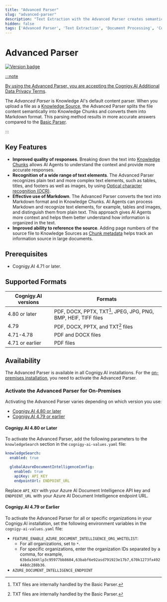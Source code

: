 ```yaml
---
title: "Advanced Parser"
slug: "advanced-parser"
description: "Text Extraction with the Advanced Parser creates semantic chunks, resulting in more accurate answers."
hidden: false
tags: ['Advanced Parser', 'Text Extraction', 'Document Processing', 'Content Parsing']
---
```


# Advanced Parser

<a href="../../../../../release-notes/4.80.mdx" /><img src="https://img.shields.io/badge/Added in-v4.80-blue.svg" alt="Version badge" />

:::note

  By using the Advanced Parser, you are accepting the [Cognigy.AI Additional Data Privacy Terms](https://www.cognigy.com/additional-privacy-terms).

  The _Advanced Parser_ is Knowledge AI's default content parser. When you upload a file as a [Knowledge Source](../knowledge-source.mdx), the Advanced Parser splits the file content semantically into Knowledge Chunks and converts them into Markdown format. This parsing method results in more accurate answers compared to the [Basic Parser](basic-parser.mdx).

:::


## Key Features

- **Improved quality of responses**. Breaking down the text into [Knowledge Chunks](../../knowledge-chunk/knowledge-chunk.mdx) allows AI Agents to understand the context and provide more accurate responses.
- **Recognition of a wide range of text elements**. The Advanced Parser recognizes plain text and more complex text elements, such as tables, titles, and footers as well as images, by using [Optical character recognition (OCR)](https://en.wikipedia.org/wiki/Optical_character_recognition).
- **Effective use of Markdown**.  The Advanced Parser converts the text into Markdown format and in Knowledge Chunks. AI Agents can process Markdown and recognize text elements, for example, tables and images, and distinguish them from plain text. This approach gives AI Agents more context and helps them better understand how information is organized in the text.
- **Improved ability to reference the source**. Adding page numbers of the source file to Knowledge Sources as [Chunk metadata](#chunk-metadata) helps track an information source in large documents.

## Prerequisites

- Cognigy.AI 4.71 or later.

## Supported Formats

| Cognigy.AI versions | Formats                                                         |
|---------------------|-----------------------------------------------------------------|
| 4.80 or later       | PDF, DOCX, PPTX, TXT[^*], JPEG, JPG, PNG, BMP, HEIF, TIFF files |
| 4.79                | PDF, DOCX, PPTX, and TXT[^*] files                              |
| 4.71-4.78           | PDF and DOCX files                                              |
| 4.71 or earlier     | PDF files                                                       |

[^*]: TXT files are internally handled by the Basic Parser.

## Availability

The Advanced Parser is available in all Cognigy.AI installations. For the [on-premises installation](#activate-the-advanced-parser-for-on-premises), you need to activate the Advanced Parser.

### Activate the Advanced Parser for On-Premises

Activating the Advanced Parser varies depending on which version you use:

- [Cognigy.AI 4.80 or later](#cognigyai-480-or-later)
- [Cognigy.AI 4.79 or earlier](#cognigyai-479-or-earlier)

#### Cognigy.AI 4.80 or Later

To activate the Advanced Parser, add the following parameters to the `knowledgeSearch` section in the `cognigy-ai-values.yaml` file:

```yaml
knowledgeSearch:
  enabled: true

  globalAzureDocumentIntelligenceConfig:
    enabled: true
    apiKey: API_KEY
    endpointUrl: ENDPOINT_URL
```

Replace `API_KEY` with your Azure AI Document Intelligence API key and `ENDPOINT_URL` with your Azure AI Document Intelligence endpoint URL.

#### Cognigy.AI 4.79 or Earlier

To activate the Advanced Parser for all or specific organizations in your Cognigy.AI installation, set the following environment variables in the ` cognigy-ai-values.yaml` file:

- `FEATURE_ENABLE_AZURE_DOCUMENT_INTELLIGENCE_ORG_WHITELIST`:
    - For all organizations, set to `*`.
    - For specific organizations, enter the organization IDs separated by a comma, for example, `63bda3d4tlp3c95977bb8604,63babf6e92asd791923e17b7,670k1273fx492448dc288b36`.
- `AZURE_DOCUMENT_INTELLIGENCE_ENDPOINT`